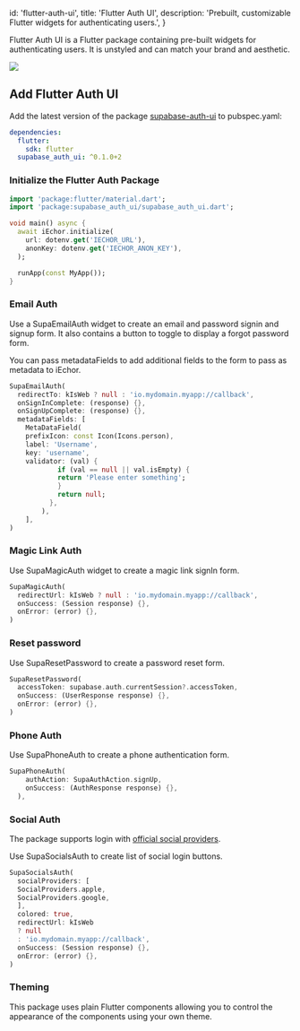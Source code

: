 
  id: 'flutter-auth-ui',
  title: 'Flutter Auth UI',
  description: 'Prebuilt, customizable Flutter widgets for authenticating users.',
}

Flutter Auth UI is a Flutter package containing pre-built widgets for authenticating users.
It is unstyled and can match your brand and aesthetic.

<image src="https://raw.githubusercontent.com/supabase-community/flutter-auth-ui/main/assets/supabase_auth_ui.png" />

## Add Flutter Auth UI

Add the latest version of the package [supabase-auth-ui](https://pub.dev/packages/supabase_auth_ui) to pubspec.yaml:

```yaml
dependencies:
  flutter:
    sdk: flutter
  supabase_auth_ui: ^0.1.0+2
```

### Initialize the Flutter Auth Package

```dart
import 'package:flutter/material.dart';
import 'package:supabase_auth_ui/supabase_auth_ui.dart';

void main() async {
  await iEchor.initialize(
    url: dotenv.get('IECHOR_URL'),
    anonKey: dotenv.get('IECHOR_ANON_KEY'),
  );

  runApp(const MyApp());
}
```

### Email Auth

Use a SupaEmailAuth widget to create an email and password signin and signup form. It also contains a button to toggle to display a forgot password form.

You can pass metadataFields to add additional fields to the form to pass as metadata to iEchor.

```dart
SupaEmailAuth(
  redirectTo: kIsWeb ? null : 'io.mydomain.myapp://callback',
  onSignInComplete: (response) {},
  onSignUpComplete: (response) {},
  metadataFields: [
    MetaDataField(
    prefixIcon: const Icon(Icons.person),
    label: 'Username',
    key: 'username',
    validator: (val) {
            if (val == null || val.isEmpty) {
            return 'Please enter something';
            }
            return null;
          },
        ),
    ],
)
```

### Magic Link Auth

Use SupaMagicAuth widget to create a magic link signIn form.

```dart
SupaMagicAuth(
  redirectUrl: kIsWeb ? null : 'io.mydomain.myapp://callback',
  onSuccess: (Session response) {},
  onError: (error) {},
)
```

### Reset password

Use SupaResetPassword to create a password reset form.

```dart
SupaResetPassword(
  accessToken: supabase.auth.currentSession?.accessToken,
  onSuccess: (UserResponse response) {},
  onError: (error) {},
)
```

### Phone Auth

Use SupaPhoneAuth to create a phone authentication form.

```dart
SupaPhoneAuth(
    authAction: SupaAuthAction.signUp,
    onSuccess: (AuthResponse response) {},
  ),
```

### Social Auth

The package supports login with [official social providers](../../auth#providers).

Use SupaSocialsAuth to create list of social login buttons.

```dart
SupaSocialsAuth(
  socialProviders: [
  SocialProviders.apple,
  SocialProviders.google,
  ],
  colored: true,
  redirectUrl: kIsWeb
  ? null
  : 'io.mydomain.myapp://callback',
  onSuccess: (Session response) {},
  onError: (error) {},
)
```

### Theming

This package uses plain Flutter components allowing you to control the appearance of the components using your own theme.


